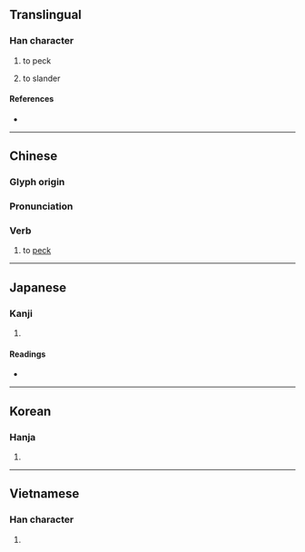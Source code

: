 {{character info/new}}
==Translingual==

===Han character===
{{Han char|rn=30|rad=口|as=08|sn=11|four=61032|canj=RMSO|ids=⿰口豖}}

# to peck
# {{lb|mul|Cantonese}} to slander

====References====
* {{Han ref|kx=0194.300|dkj=03801|dj=0415.070|hdz=10639.010|uh=5544|ud=21828|bh=B0D6|bd=45270}}

----

==Chinese==
{{zh-forms}}

===Glyph origin===
{{Han etym}}

===Pronunciation===
{{zh-pron
|m=zhuó |ma=y
|c=doeng1,doek1
|h=pfs=túi/tuk
|md=
|mn=qz,tw,xm,zz:tok/qz,lk,km:terh/xm,zz,tp,yl,mg:teh
|mn_note=tok - literary; terh/teh - vernacular (may not be etymologically related)
|w=
|mc=y
|oc=y
|cat=v
}}

===Verb===
{{zh-verb}}

# to [[peck]] {{gloss|strike with the beak or bill}}

----

==Japanese==

===Kanji===
{{ja-kanji|grade=|rs=口08}}

# {{defn|lang=ja|sort=口08}}

====Readings====
* {{ja-readings|goon=[[たく]] (taku), [[つく]] (tsuku)|kanon=[[たく]] (taku), [[とく]] (toku)|kun=[[ついばむ]] (tsuibamu)}}

----

==Korean==

===Hanja===
{{ko-hanja|hangeul=탁|rv=tak|mr=t'ak}}

# {{defn|lang=ko|sort=口08}}

----

==Vietnamese==

===Han character===
{{vi-hantu|[[trác]], [[trốc]], [[chác]]|rs=口08}}

# {{defn|lang=vi}}